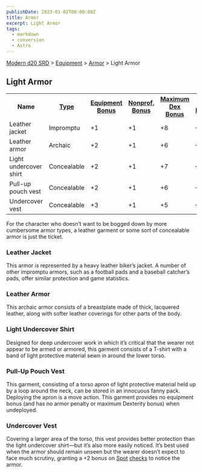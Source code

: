 ```yaml
---
publishDate: 2023-01-02T00:00:00Z
title: Armor
excerpt: Light Armor
tags:
  - markdown
  - conversion
  - Astro
---
```


[Modern d20 SRD](/#modernD20) > [Equipment](modern-d20-srd-equipment-index) > [Armor](modern-d20-srd-equipment-armor-general) > Light Armor

## Light Armor


<table> <tr><th> Name</th><th> <a  href="modern-d20-srd-equipment-armor-general">Type</a></th><th> <a  href="modern-d20-srd-equipment-armor-general">Equipment Bonus</a></th><th> <a  href="modern-d20-srd-equipment-armor-general">Nonprof. Bonus</a></th><th> <a  href="modern-d20-srd-equipment-armor-general">Maximum Dex Bonus</a></th><th> <a  href="modern-d20-srd-equipment-armor-general">Armor Penalty</a></th><th> <a  href="modern-d20-srd-equipment-armor-general">Speed (30 ft.)</a></th><th> <a  href="modern-d20-srd-equipment-armor-general">Weight</a></th><th> <a  href="modern-d20-srd-equipment-armor-general">Purchase DC</a></th><th> <a  href="modern-d20-srd-equipment-armor-general">Restriction</a></th> </tr> <tr><td> Leather jacket</td><td> Impromptu</td><td> +1</td><td> +1</td><td> +8</td><td> –0</td><td> 30</td><td> 4 lb.</td><td> 10</td><td> — </td></tr> <tr><td> Leather armor</td><td> Archaic</td><td> +2</td><td> +1</td><td> +6</td><td> –0</td><td> 30</td><td> 15 lb.</td><td> 12</td><td> — </td></tr> <tr><td> Light undercover shirt</td><td> Concealable</td><td> +2</td><td> +1</td><td> +7</td><td> –0</td><td> 30</td><td> 2 lb.</td><td> 13</td><td> Lic (+1) </td></tr> <tr><td> Pull-up pouch vest</td><td> Concealable</td><td> +2</td><td> +1</td><td> +6</td><td> –1</td><td> 30</td><td> 2 lb.</td><td> 13</td><td> Lic (+1) </td></tr> <tr><td> Undercover vest</td><td> Concealable</td><td> +3</td><td> +1</td><td> +5</td><td> –2</td><td> 30</td><td> 3 lb.</td><td> 14</td><td> Lic (+1) </td></tr> </table>



For the character who doesn’t want to be bogged down by more cumbersome armor
types, a leather garment or some sort of concealable armor is just the ticket.

### Leather Jacket

This armor is represented by a heavy leather biker’s jacket. A number of other
impromptu armors, such as a football pads and a baseball catcher’s pads, offer
similar protection and game statistics.

### Leather Armor

This archaic armor consists of a breastplate made of thick, lacquered leather,
along with softer leather coverings for other parts of the body.

### Light Undercover Shirt

Designed for deep undercover work in which it’s critical that the wearer not
appear to be armed or armored, this garment consists of a T-shirt with a band
of light protective material sewn in around the lower torso.

### Pull-Up Pouch Vest

This garment, consisting of a torso apron of light protective material held up
by a loop around the neck, can be stored in an innocuous fanny pack. Deploying
the apron is a move action. This garment provides no equipment bonus (and has
no armor penalty or maximum Dexterity bonus) when undeployed.

### Undercover Vest

Covering a larger area of the torso, this vest provides better protection than
the light undercover shirt—but it’s also more easily noticed. It’s best used
when the armor should remain unseen but the wearer doesn’t expect to face much
scrutiny, granting a +2 bonus on [Spot](modern-d20-srd-skills-spot)
[checks](modern-d20-srd-skills-skill-basics-php#skill-check-index) to notice
the armor.

